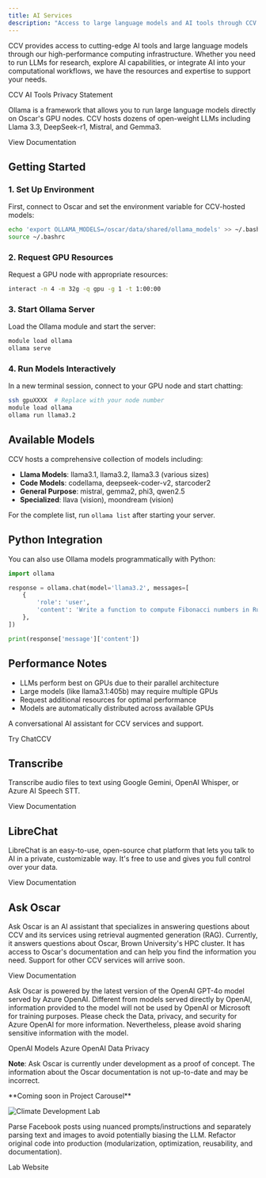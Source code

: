 ```yaml
---
title: AI Services
description: "Access to large language models and AI tools through CCV's computing infrastructure"
---
```


<ContentSection title="Overview" >

CCV provides access to cutting-edge AI tools and large language models through our high-performance computing infrastructure. Whether you need to run LLMs for research, explore AI capabilities, or integrate AI into your computational workflows, we have the resources and expertise to support your needs.

<MDXButton href="https://docs.ccv.brown.edu/ai-tools/privacy-statement">
  CCV AI Tools Privacy Statement
</MDXButton>

</ContentSection>

<ContentSection title="Ollama - Large Language Models">

Ollama is a framework that allows you to run large language models directly on Oscar's GPU nodes. CCV hosts dozens of open-weight LLMs including Llama 3.3, DeepSeek-r1, Mistral, and Gemma3.

<MDXButton href="https://docs.ccv.brown.edu/oscar/large-language-models/ollama">
  View Documentation
</MDXButton>

## Getting Started

### 1. Set Up Environment
First, connect to Oscar and set the environment variable for CCV-hosted models:

```bash
echo 'export OLLAMA_MODELS=/oscar/data/shared/ollama_models' >> ~/.bashrc
source ~/.bashrc
```

### 2. Request GPU Resources
Request a GPU node with appropriate resources:

```bash
interact -n 4 -m 32g -q gpu -g 1 -t 1:00:00
```

### 3. Start Ollama Server
Load the Ollama module and start the server:

```bash
module load ollama
ollama serve
```

### 4. Run Models Interactively
In a new terminal session, connect to your GPU node and start chatting:

```bash
ssh gpuXXXX  # Replace with your node number
module load ollama
ollama run llama3.2
```

## Available Models

CCV hosts a comprehensive collection of models including:

- **Llama Models**: llama3.1, llama3.2, llama3.3 (various sizes)
- **Code Models**: codellama, deepseek-coder-v2, starcoder2
- **General Purpose**: mistral, gemma2, phi3, qwen2.5
- **Specialized**: llava (vision), moondream (vision)

For the complete list, run `ollama list` after starting your server.

## Python Integration

You can also use Ollama models programmatically with Python:

```python
import ollama

response = ollama.chat(model='llama3.2', messages=[
    {
        'role': 'user',
        'content': 'Write a function to compute Fibonacci numbers in Rust?',
    },
])

print(response['message']['content'])
```

## Performance Notes

- LLMs perform best on GPUs due to their parallel architecture
- Large models (like llama3.1:405b) may require multiple GPUs
- Request additional resources for optimal performance
- Models are automatically distributed across available GPUs

</ContentSection>

<ContentSection title="ChatCCV">

A conversational AI assistant for CCV services and support.

<MDXButton href="https://ai.ccv.brown.edu/">
  Try ChatCCV
</MDXButton>

## Transcribe

Transcribe audio files to text using Google Gemini, OpenAI Whisper, or Azure AI Speech STT.

<MDXButton href="https://docs.ccv.brown.edu/ai-tools/transcribe">
  View Documentation
</MDXButton>

## LibreChat

LibreChat is an easy-to-use, open-source chat platform that lets you talk to AI in a private, customizable way. It's free to use and gives you full control over your data.

<MDXButton href="https://docs.ccv.brown.edu/ai-tools/services/librechat">
  View Documentation
</MDXButton>

## Ask Oscar

Ask Oscar is an AI assistant that specializes in answering questions about CCV and its services using retrieval augmented generation (RAG). Currently, it answers questions about Oscar, Brown University's HPC cluster. It has access to Oscar's documentation and can help you find the information you need. Support for other CCV services will arrive soon.

<MDXButton href="https://docs.ccv.brown.edu/ai-tools/services/ask-oscar">
  View Documentation
</MDXButton>

Ask Oscar is powered by the latest version of the OpenAI GPT-4o model served by Azure OpenAI. Different from models served directly by OpenAI, information provided to the model will not be used by OpenAI or Microsoft for training purposes. Please check the Data, privacy, and security for Azure OpenAI for more information. Nevertheless, please avoid sharing sensitive information with the model.

<MDXButton href="https://platform.openai.com/docs/models">
  OpenAI Models
</MDXButton>

<MDXButton href="https://learn.microsoft.com/en-us/azure/ai-foundry/responsible-ai/openai/data-privacy?tabs=azure-portal">
  Azure OpenAI Data Privacy
</MDXButton>

**Note**: Ask Oscar is currently under development as a proof of concept. The information about the Oscar documentation is not up-to-date and may be incorrect.

</ContentSection>

<ContentSection title="Climate and Development Lab">
**Coming soon in Project Carousel**

![Climate Development Lab](/images/services/climate-development-lab.png)

Parse Facebook posts using nuanced prompts/instructions and separately parsing text and images to avoid potentially biasing the LLM. Refactor original code into production (modularization, optimization, reusability, and documentation).

<MDXButton href="https://www.climatedevlab.brown.edu/">
  Lab Website
</MDXButton>
</ContentSection>